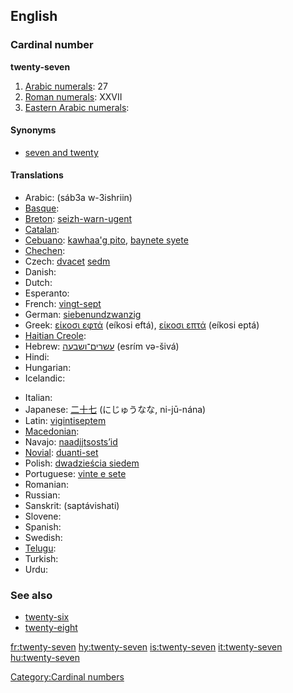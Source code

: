 ==English==

===Cardinal number===
'''twenty-seven'''

# [[w:Arabic numerals|Arabic numerals]]: 27
# [[w:Roman numerals|Roman numerals]]: XXVII
# [[w:Eastern Arabic numerals|Eastern Arabic numerals]]: {{Arab|[[٢٧]]}}

====Synonyms====
* [[seven and twenty]]

====Translations====
{{trans-top|twenty-seven}}
* Arabic: {{Arab|[[سبعة وعشرين]]}} (sáb3a w-3ishriin)
* [[Basque]]: {{t|eu|hogeita zazpi|xs=Basque}}
* [[Breton]]: [[seizh-warn-ugent]]
* [[Catalan]]: {{t+|ca|vint-i-set}}
* [[Cebuano]]: [[kawhaa'g pito]], [[baynete syete]]
* [[Chechen]]: {{tø|ce|ткъе ворхI|tr=tqe vorh}}
* Czech: [[dvacet]] [[sedm]]
* Danish: {{t-|da|syvogtyve}}
* Dutch: {{t-|nl|zevenentwintig}}
* Esperanto: {{t-|eo|dudek sep|xs=Esperanto}}
* French: [[vingt-sept]] {{m}}
* German: [[siebenundzwanzig]]
* Greek: [[είκοσι εφτά]] (eíkosi eftá), [[είκοσι επτά]] (eíkosi eptá)
* [[Haitian Creole]]: {{tø|ht|vennsèt}}
* Hebrew: [[עשרים־ושבעה]] (esrím və-šivá)
* Hindi: {{t+|hi|सत्ताईस|tr=sattaaees|xs=Hindi}}
* Hungarian: {{t+|hu|huszonhét}}
* Icelandic: {{t+|is|tuttugu og sjö}}
{{trans-mid}}
* Italian: {{t+|it|ventisette|m}}
* Japanese: [[二十七]] (にじゅうなな, ni-jū-nána)
* Latin: [[vigintiseptem]]
* [[Macedonian]]: {{t|mk|дваесет и седум|tr=dváeset i sédum}}
* Navajo: [[naadįįtsostsʼid]]
* [[Novial]]: [[duanti-set]]
* Polish: [[dwadzieścia siedem]]
* Portuguese: [[vinte e sete]] {{m}}
* Romanian: {{t-|ro|douăzeci şi şapte}}
* Russian: {{t-|ru|двадцать семь|tr=dvádtsat’ sém’}}
* Sanskrit: (saptávi{{m}}shati)
* Slovene: {{t|sl|sedemindvajset}}
* Spanish: {{t+|es|veintisiete}}
* Swedish: {{t-|sv|tjugosju}}
* [[Telugu]]: {{t|te|ఇరవై ఏడు|tr=iravai EDu}}
* Turkish: {{t|tr|yirmi yedi}}
* Urdu: {{t-|ur|ستائیس|tr=sattaaees|xs=Urdu}}
{{trans-bottom}}

===See also===
* [[twenty-six]]
* [[twenty-eight]]

[[Category:Cardinal numbers]]

[[fr:twenty-seven]]
[[hy:twenty-seven]]
[[is:twenty-seven]]
[[it:twenty-seven]]
[[hu:twenty-seven]]